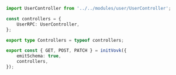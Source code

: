 ```ts
import UserController from '../../modules/user/UserController';

const controllers = {
    UserRPC: UserController,
};

export type Controllers = typeof controllers;

export const { GET, POST, PATCH } = initVovk({
    emitSchema: true,
    controllers,
});
```